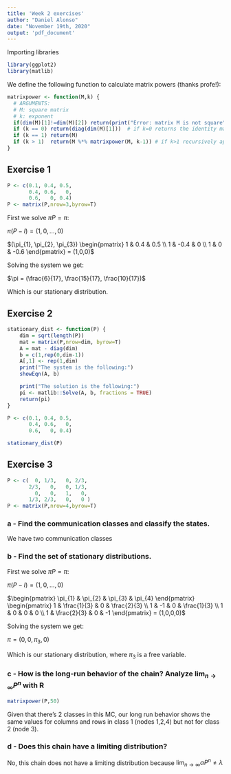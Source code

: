 ```yaml
---
title: 'Week 2 exercises'
author: "Daniel Alonso"
date: "November 19th, 2020"
output: 'pdf_document'
---
```


Importing libraries

```r
library(ggplot2)
library(matlib)
```

We define the following function to calculate matrix powers (thanks profe!):

```r
matrixpower <- function(M,k) {
  # ARGUMENTS:
  # M: square matrix 
  # k: exponent
  if(dim(M)[1]!=dim(M)[2]) return(print("Error: matrix M is not square"))
  if (k == 0) return(diag(dim(M)[1]))  # if k=0 returns the identity matrix
  if (k == 1) return(M)
  if (k > 1)  return(M %*% matrixpower(M, k-1)) # if k>1 recursively apply the function
}
```


## Exercise 1

```r
P <- c(0.1, 0.4, 0.5,
       0.4, 0.6,   0,
       0.6,   0, 0.4)
P <- matrix(P,nrow=3,byrow=T)
```

First we solve $\pi P = \pi$:

$\pi (P-I) = (1,0, \dots, 0)$

$(\pi_{1}, \pi_{2}, \pi_{3}) \begin{pmatrix} 1 & 0.4 & 0.5 \\ 1 & -0.4 & 0 \\ 1 & 0 & -0.6 \end{pmatrix} = (1,0,0)$

Solving the system we get:

$\pi = (\frac{6}{17}, \frac{15}{17}, \frac{10}{17})$

Which is our stationary distribution.

\newpage

## Exercise 2

```r
stationary_dist <- function(P) {
    dim = sqrt(length(P))
    mat = matrix(P,nrow=dim, byrow=T)
    A = mat - diag(dim)
    b = c(1,rep(0,dim-1))
    A[,1] <- rep(1,dim)
    print("The system is the following:")
    showEqn(A, b)

    print("The solution is the following:")
    pi <- matlib::Solve(A, b, fractions = TRUE)
    return(pi)
}

P <- c(0.1, 0.4, 0.5,
       0.4, 0.6,   0,
       0.6,   0, 0.4)

stationary_dist(P)
```

## Exercise 3

```r
P <- c(  0, 1/3,   0, 2/3,
       2/3,   0,   0, 1/3,
         0,   0,   1,   0,
       1/3, 2/3,   0,   0 )
P <- matrix(P,nrow=4,byrow=T)
```

### a - Find the communication classes and classify the states.

We have two communication classes

### b - Find the set of stationary distributions.

First we solve $\pi P = \pi$:

$\pi (P-I) = (1,0, \dots, 0)$

$\begin{pmatrix} \pi_{1} & \pi_{2} & \pi_{3} & \pi_{4} \end{pmatrix} \begin{pmatrix} 1 & \frac{1}{3} & 0 & \frac{2}{3} \\ 1 & -1 & 0 & \frac{1}{3} \\ 1 & 0 & 0 & 0 \\ 1 & \frac{2}{3} & 0 & -1 \end{pmatrix} = (1,0,0,0)$

Solving the system we get:

$\pi = (0, 0, \pi_{3}, 0)$

Which is our stationary distribution, where $\pi_{3}$ is a free variable.

### c - How is the long-run behavior of the chain? Analyze $\lim_{n\to\infty} P^{n}$ with R

```r
matrixpower(P,50)
```

Given that there's 2 classes in this MC, our long run behavior shows the same values for columns and rows in class 1 (nodes 1,2,4) but not for class 2 (node 3).

### d - Does this chain have a limiting distribution?

No, this chain does not have a limiting distribution because $\lim_{n\to\infty} \alpha P^{n} \neq \lambda$